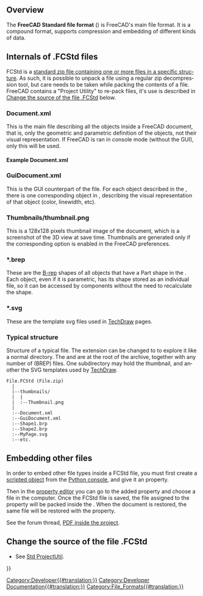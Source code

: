 <languages/>
{{TOCright}}

<div lang="en" dir="ltr" class="mw-content-ltr">
==Overview==
</div>

<div lang="en" dir="ltr" class="mw-content-ltr">
The '''FreeCAD Standard file format''' ({{FileName|.FCStd}}) is FreeCAD's main file format. It is a compound format, supports compression and embedding of different kinds of data.
</div>

<div lang="en" dir="ltr" class="mw-content-ltr">
== Internals of .FCStd files ==
</div>

<div lang="en" dir="ltr" class="mw-content-ltr">
FCStd is a [[#Typical_structure|standard zip file containing one or more files in a specific structure]].  As such, it is possible to unpack a {{FileName|.FCStd}} file using a regular zip decompression tool, but care needs to be taken while packing the contents of a {{FileName|.FCStd}} file.  FreeCAD contains a "Project Utility" to re-pack {{FileName|.FCStd}} files, it's use is described in [[#Change the source of the file .FCStd|Change the source of the file .FCStd]] below.
</div>

<div lang="en" dir="ltr" class="mw-content-ltr">
===Document.xml===
</div>

<div lang="en" dir="ltr" class="mw-content-ltr">
This is the main {{FileName|.xml}} file describing all the objects inside a FreeCAD document, that is, only the geometric and parametric definition of the objects, not their visual representation. If FreeCAD is ran in console mode (without the GUI), only this {{FileName|Document.xml}} will be used.
</div>

<div lang="en" dir="ltr" class="mw-content-ltr">
==== Example Document.xml====
</div>

{{Code|lang=xml|code=
 <?xml version='1.0' encoding='utf-8'?>
 <!--
 FreeCAD Document, see http://free-cad.sourceforge.net for more informations...
 -->
 <Document SchemaVersion="4">
    <Properties Count="9">
       <Property name="Comment" type="App::PropertyString">
          <String value=""/>
       </Property>
       <Property name="Company" type="App::PropertyString">
          <String value=""/>
       </Property>
       <Property name="CreatedBy" type="App::PropertyString">
          <String value=""/>
       </Property>
       <Property name="CreationDate" type="App::PropertyString">
          <String value="Fri Jan 29 15:14:38 2010 "/>
       </Property>
       <Property name="FileName" type="App::PropertyString">
          <String value="/tmp/test.FCStd"/>
       </Property>
       <Property name="Id" type="App::PropertyString">
          <String value="201b746f-a1ed-4297-bf3d-65d5ec11abe0"/>
       </Property>
       <Property name="Label" type="App::PropertyString">
          <String value="names"/>
       </Property>
       <Property name="LastModifiedBy" type="App::PropertyString">
          <String value=""/>
       </Property>
       <Property name="LastModifiedDate" type="App::PropertyString">
          <String value="Fri Jan 29 15:15:21 2010 "/>
       </Property>
    </Properties>
    <Objects Count="2">
       <Object type="Mesh::Cube" name="Cube" />
       <Object type="Part::Box" name="Box" />
    </Objects>
    <ObjectData Count="2">
       <Object name="Cube">
          <Properties Count="7">
             <Property name="Height" type="App::PropertyFloatConstraint">
                <Float value="10"/>
             </Property>
             <Property name="Label" type="App::PropertyString">
                <String value="Cube"/>
             </Property>
             <Property name="Length" type="App::PropertyFloatConstraint">
                <Float value="10"/>
             </Property>
             <Property name="Mesh" type="Mesh::PropertyMeshKernel">
                <Mesh file="MeshKernel.bms"/>
             </Property>
             <Property name="Placement" type="App::PropertyPlacement">
                <PropertyPlacement Px="0" Py="0" Pz="0" Q0="0" Q1="0" Q2="0" Q3="1"/>
             </Property>
             <Property name="Pos" type="App::PropertyPlacementLink">
                <Link value=""/>
             </Property>
             <Property name="Width" type="App::PropertyFloatConstraint">
                <Float value="10"/>
             </Property>
          </Properties>
       </Object>
       <Object name="Box">
          <Properties Count="7">
             <Property name="Height" type="App::PropertyLength">
                <Float value="10"/>
             </Property>
             <Property name="Label" type="App::PropertyString">
                <String value="Box2"/>
             </Property>
             <Property name="Length" type="App::PropertyLength">
                <Float value="10"/>
             </Property>
             <Property name="Placement" type="App::PropertyPlacement">
                <PropertyPlacement Px="0" Py="0" Pz="0" Q0="0" Q1="0" Q2="0" Q3="1"/>
             </Property>
             <Property name="Pos" type="App::PropertyPlacementLink">
                <Link value=""/>
             </Property>
             <Property name="Shape" type="Part::PropertyPartShape">
                <Part file="PartShape.brp2"/>
             </Property>
             <Property name="Width" type="App::PropertyLength">
                <Float value="10"/>
             </Property>
          </Properties>
       </Object>
    </ObjectData>
 </Document>
}}

<div lang="en" dir="ltr" class="mw-content-ltr">
===GuiDocument.xml===
</div>

<div lang="en" dir="ltr" class="mw-content-ltr">
This is the GUI counterpart of the {{FileName|Document.xml}} file. For each object described in the {{FileName|Document.xml}}, there is one corresponding object in {{FileName|GuiDocument.xml}}, describing the visual representation of that object (color, linewidth, etc).
</div>

<div lang="en" dir="ltr" class="mw-content-ltr">
===Thumbnails/thumbnail.png===
</div>

<div lang="en" dir="ltr" class="mw-content-ltr">
This is a 128x128 pixels thumbnail image of the document, which is a screenshot of the 3D view at save time. Thumbnails are generated only if the corresponding option is enabled in the FreeCAD preferences.
</div>

<div lang="en" dir="ltr" class="mw-content-ltr">
===*.brep===
</div>

<div lang="en" dir="ltr" class="mw-content-ltr">
These are the [[wikipedia:Boundary representation|B-rep]] shapes of all objects that have a Part shape in the {{FileName|Document.xml}}. Each object, even if it is parametric, has its shape stored as an individual {{FileName|.brep}} file, so it can be accessed by components without the need to recalculate the shape.
</div>

<div lang="en" dir="ltr" class="mw-content-ltr">
===*.svg===
</div>

<div lang="en" dir="ltr" class="mw-content-ltr">
These are the template svg files used in [[TechDraw_Workbench|TechDraw]] pages.
</div>

<div lang="en" dir="ltr" class="mw-content-ltr">
===Typical structure===
</div>

<div lang="en" dir="ltr" class="mw-content-ltr">
Structure of a typical {{FileName|.FCStd}} file. The extension can be changed to {{FileName|.zip}} to explore it like a normal directory. The {{FileName|Document.xml}} and {{FileName|GuiDocument.xml}} are at the root of the archive, together with any number of {{FileName|.brp}} (BREP) files. One subdirectory may hold the thumbnail, and another the SVG templates used by [[TechDraw_Workbench|TechDraw]].
</div>

<!--DO NOT remove the <pre> </pre> tags. These are used to display the text exactly like this.-->
<pre>
File.FCStd (File.zip)
  |
  |--thumbnails/
  |  |
  |  :--Thumbnail.png
  |
  :--Document.xml
  :--GuiDocument.xml
  :--Shape1.brp
  :--Shape2.brp
  :--MyPage.svg
  :--etc.
</pre>

<div lang="en" dir="ltr" class="mw-content-ltr">
== Embedding other files ==
</div>

<div lang="en" dir="ltr" class="mw-content-ltr">
In order to embed other file types inside a FCStd file, you must first create a [[Scripted_objects|scripted object]] from the [[Python_console|Python console]], and give it an {{incode|App::PropertyFileIncluded}} property.
</div>

<div lang="en" dir="ltr" class="mw-content-ltr">
Then in the [[Property_editor|property editor]] you can go to the added property and choose a file in the computer. Once the FCStd file is saved, the file assigned to the {{PropertyData|PropertyFileIncluded}} property will be packed inside the {{incode|.FCStd}}. When the document is restored, the same file will be restored with the {{PropertyData|PropertyFileIncluded}} property.
</div>

{{Code|code=
custom_obj = App.ActiveDocument.addObject("App::FeaturePython", "CustomObject")
custom_obj.addProperty("App::PropertyFileIncluded", "AttachedFile")
}}

<div lang="en" dir="ltr" class="mw-content-ltr">
See the forum thread, [https://forum.freecad.org/viewtopic.php?t=38201 PDF inside the project].
</div>

<div lang="en" dir="ltr" class="mw-content-ltr">
==Change the source of the file .FCStd==
</div>

<div lang="en" dir="ltr" class="mw-content-ltr">
* See [[Std_ProjectUtil|Std ProjectUtil]].
</div>


{{Userdocnavi{{#translation:}}}}
[[Category:Developer{{#translation:}}]]
[[Category:Developer Documentation{{#translation:}}]]
[[Category:File_Formats{{#translation:}}]]
{{clear}}